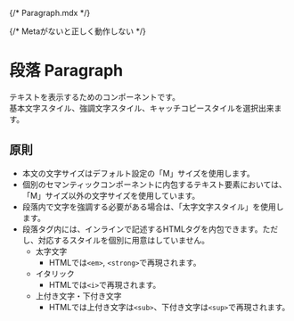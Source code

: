 {/* Paragraph.mdx */}


{/* Metaがないと正しく動作しない */}

<Meta title="Paragraph" of={ParagraphStories} />

# 段落 Paragraph

テキストを表示するためのコンポーネントです。  
基本文字スタイル、強調文字スタイル、キャッチコピースタイルを選択出来ます。

## 原則

- 本文の文字サイズはデフォルト設定の「M」サイズを使用します。
- 個別のセマンティックコンポーネントに内包するテキスト要素においては、「M」サイズ以外の文字サイズを使用しています。
- 段落内で文字を強調する必要がある場合は、「太字文字スタイル」を使用します。
- 段落タグ内には、インラインで記述するHTMLタグを内包できます。ただし、対応するスタイルを個別に用意はしていません。
  - 太字文字
    - HTMLでは`<em>`, `<strong>`で再現されます。
  - イタリック
    - HTMLでは`<i>`で再現されます。
  - 上付き文字・下付き文字
    - HTMLでは上付き文字は`<sub>`、下付き文字は`<sup>`で再現されます。

<Canvas />
<Controls />

<Stories />
